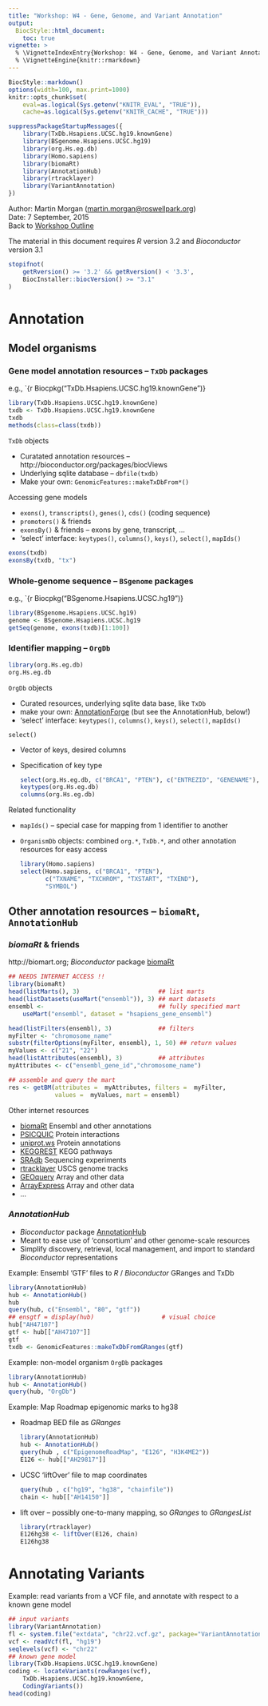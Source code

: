```yaml
---
title: "Workshop: W4 - Gene, Genome, and Variant Annotation"
output:
  BiocStyle::html_document:
    toc: true
vignette: >
  % \VignetteIndexEntry{Workshop: W4 - Gene, Genome, and Variant Annotation}
  % \VignetteEngine{knitr::rmarkdown}
---
```


```r
BiocStyle::markdown()
options(width=100, max.print=1000)
knitr::opts_chunk$set(
    eval=as.logical(Sys.getenv("KNITR_EVAL", "TRUE")),
    cache=as.logical(Sys.getenv("KNITR_CACHE", "TRUE")))
```

```r
suppressPackageStartupMessages({
    library(TxDb.Hsapiens.UCSC.hg19.knownGene)
    library(BSgenome.Hsapiens.UCSC.hg19)
    library(org.Hs.eg.db)
    library(Homo.sapiens)
    library(biomaRt)
    library(AnnotationHub)
    library(rtracklayer)
    library(VariantAnnotation)
})
```

Author: Martin Morgan (<a
  href="mailto:martin.morgan@roswellpark.org">martin.morgan@roswellpark.org</a>)<br/ >
Date: 7 September, 2015<br />
Back to [Workshop Outline](Developer-Meeting-Workshop.html)<br />

The material in this document requires _R_ version 3.2 and
_Bioconductor_ version 3.1

```r
stopifnot(
    getRversion() >= '3.2' && getRversion() < '3.3',
    BiocInstaller::biocVersion() >= "3.1"
)
```

# Annotation

## Model organisms

### Gene model annotation resources -- `TxDb` packages

e.g., `{r Biocpkg("TxDb.Hsapiens.UCSC.hg19.knownGene")}

```r
library(TxDb.Hsapiens.UCSC.hg19.knownGene)
txdb <- TxDb.Hsapiens.UCSC.hg19.knownGene
txdb
methods(class=class(txdb))
```

`TxDb` objects

- Curatated annotation resources -- http://bioconductor.org/packages/biocViews
- Underlying sqlite database -- `dbfile(txdb)`
- Make your own: `GenomicFeatures::makeTxDbFrom*()`

Accessing gene models

- `exons()`, `transcripts()`, `genes()`, `cds()` (coding sequence)
- `promoters()` & friends
- `exonsBy()` & friends -- exons by gene, transcript, ...
- 'select' interface: `keytypes()`, `columns()`, `keys()`, `select()`,
  `mapIds()`

```r
exons(txdb)
exonsBy(txdb, "tx")
```


### Whole-genome sequence -- `BSgenome` packages

e.g., `{r Biocpkg("BSgenome.Hsapiens.UCSC.hg19")}

```r
library(BSgenome.Hsapiens.UCSC.hg19)
genome <- BSgenome.Hsapiens.UCSC.hg19
getSeq(genome, exons(txdb)[1:100])
```

### Identifier mapping -- `OrgDb`

```r
library(org.Hs.eg.db)
org.Hs.eg.db
```

`OrgDb` objects

- Curated resources, underlying sqlite data base, like `TxDb`
- make your own: [AnnotationForge][] (but see the AnnotationHub,
  below!)
- 'select' interface: `keytypes()`, `columns()`, `keys()`, `select()`,
  `mapIds()`

`select()`

- Vector of keys, desired columns
- Specification of key type

    ```r
    select(org.Hs.eg.db, c("BRCA1", "PTEN"), c("ENTREZID", "GENENAME"), "SYMBOL")
    keytypes(org.Hs.eg.db)
    columns(org.Hs.eg.db)
    ```

Related functionality 

- `mapIds()` -- special case for mapping from 1 identifier to another
- `OrganismDb` objects: combined `org.*`, `TxDb.*`, and other
  annotation resources for easy access

    ```r
    library(Homo.sapiens)
    select(Homo.sapiens, c("BRCA1", "PTEN"), 
           c("TXNAME", "TXCHROM", "TXSTART", "TXEND"), 
           "SYMBOL")
    ```
    
## Other annotation resources -- `biomaRt`, `AnnotationHub`

### _biomaRt_ & friends

http://biomart.org; _Bioconductor_ package [biomaRt][]

```r
## NEEDS INTERNET ACCESS !!
library(biomaRt)
head(listMarts(), 3)                      ## list marts
head(listDatasets(useMart("ensembl")), 3) ## mart datasets
ensembl <-                                ## fully specified mart
    useMart("ensembl", dataset = "hsapiens_gene_ensembl")

head(listFilters(ensembl), 3)             ## filters
myFilter <- "chromosome_name"
substr(filterOptions(myFilter, ensembl), 1, 50) ## return values
myValues <- c("21", "22")
head(listAttributes(ensembl), 3)          ## attributes
myAttributes <- c("ensembl_gene_id","chromosome_name")

## assemble and query the mart
res <- getBM(attributes =  myAttributes, filters =  myFilter,
             values =  myValues, mart = ensembl)
```

Other internet resources

- [biomaRt](http://biomart.org)                       Ensembl and other annotations
- [PSICQUIC](https://code.google.com/p/psicquic)      Protein interactions
- [uniprot.ws](http://uniprot.org)                    Protein annotations
- [KEGGREST](http://www.genome.jp/kegg)               KEGG pathways
- [SRAdb](http://www.ncbi.nlm.nih.gov/sra)            Sequencing experiments
- [rtracklayer](http://genome.ucsc.edu)               USCS genome tracks
- [GEOquery](http://www.ncbi.nlm.nih.gov/geo/)        Array and other data
- [ArrayExpress](http://www.ebi.ac.uk/arrayexpress/)  Array and other data
- ...

### _AnnotationHub_

- _Bioconductor_ package [AnnotationHub][]
- Meant to ease use of 'consortium' and other genome-scale resources
- Simplify discovery, retrieval, local management, and import to
  standard _Bioconductor_ representations

Example: Ensembl 'GTF' files to _R_ / _Bioconductor_ GRanges and TxDb

```r
library(AnnotationHub)
hub <- AnnotationHub()
hub
query(hub, c("Ensembl", "80", "gtf"))
## ensgtf = display(hub)                   # visual choice
hub["AH47107"]
gtf <- hub[["AH47107"]]
gtf
txdb <- GenomicFeatures::makeTxDbFromGRanges(gtf)
```

Example: non-model organism `OrgDb` packages

```r
library(AnnotationHub)
hub <- AnnotationHub()
query(hub, "OrgDb")
```

Example: Map Roadmap epigenomic marks to hg38

- Roadmap BED file as _GRanges_

    ```r
    library(AnnotationHub)
    hub <- AnnotationHub()
    query(hub , c("EpigenomeRoadMap", "E126", "H3K4ME2"))
    E126 <- hub[["AH29817"]]
    ```

- UCSC 'liftOver' file to map coordinates

    ```r
    query(hub , c("hg19", "hg38", "chainfile"))
    chain <- hub[["AH14150"]]
    ```

- lift over -- possibly one-to-many mapping, so _GRanges_ to _GRangesList_

    ```r
    library(rtracklayer)
    E126hg38 <- liftOver(E126, chain)
    E126hg38
    ```

# Annotating Variants

Example: read variants from a VCF file, and annotate with respect to a
known gene model
  
```r
## input variants
library(VariantAnnotation)
fl <- system.file("extdata", "chr22.vcf.gz", package="VariantAnnotation")
vcf <- readVcf(fl, "hg19")
seqlevels(vcf) <- "chr22"
## known gene model
library(TxDb.Hsapiens.UCSC.hg19.knownGene)
coding <- locateVariants(rowRanges(vcf),
    TxDb.Hsapiens.UCSC.hg19.knownGene,
    CodingVariants())
head(coding)
```


[AnnotationHub]: http://bioconductor.org/packages/AnnotationHub
[TxDb.Hsapiens.UCSC.hg19.knownGene]: http://bioconductor.org/packages/TxDb.Hsapiens.UCSC.hg19.knownGene
[ChIPseeker]: http://bioconductor.org/packages/ChIPseeker
[VariantFiltering]: http://bioconductor.org/packages/VariantFiltering
[AnnotationForge]: http://bioconductor.org/packages/AnnotationForge
[biomaRt]: http://bioconductor.org/packages/biomaRt
